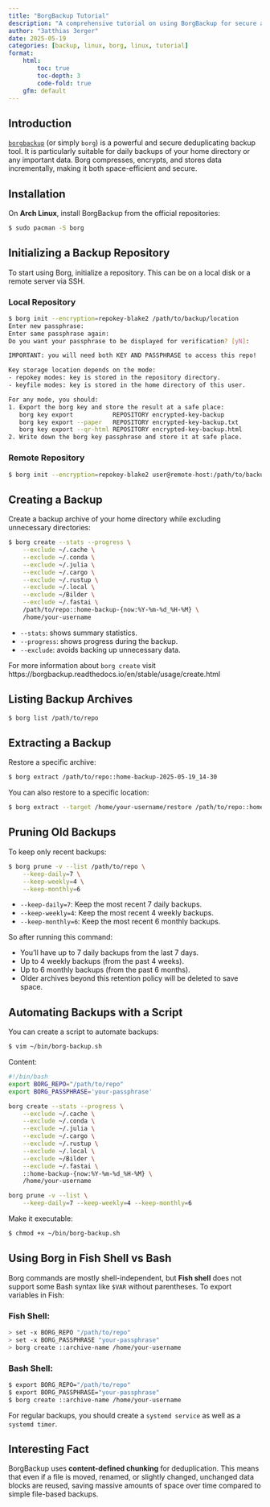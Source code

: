 ```yaml
---
title: "BorgBackup Tutorial"
description: "A comprehensive tutorial on using BorgBackup for secure and efficient backups."
author: "3atthias 3erger"
date: 2025-05-19
categories: [backup, linux, borg, linux, tutorial]
format:
    html:
        toc: true
        toc-depth: 3
        code-fold: true
    gfm: default
---
```


## Introduction

[`borgbackup`](https://www.borgbackup.org/) (or simply `borg`) is a powerful and secure deduplicating backup tool. It is particularly suitable for daily backups of your home directory or any important data. Borg compresses, encrypts, and stores data incrementally, making it both space-efficient and secure.

## Installation

On **Arch Linux**, install BorgBackup from the official repositories:

```.bash
$ sudo pacman -S borg
```

## Initializing a Backup Repository

To start using Borg, initialize a repository. This can be on a local disk or a remote server via SSH.

### Local Repository

```.bash
$ borg init --encryption=repokey-blake2 /path/to/backup/location
Enter new passphrase:
Enter same passphrase again:
Do you want your passphrase to be displayed for verification? [yN]:

IMPORTANT: you will need both KEY AND PASSPHRASE to access this repo!

Key storage location depends on the mode:
- repokey modes: key is stored in the repository directory.
- keyfile modes: key is stored in the home directory of this user.

For any mode, you should:
1. Export the borg key and store the result at a safe place:
   borg key export           REPOSITORY encrypted-key-backup
   borg key export --paper   REPOSITORY encrypted-key-backup.txt
   borg key export --qr-html REPOSITORY encrypted-key-backup.html
2. Write down the borg key passphrase and store it at safe place.
```

### Remote Repository

```.bash
$ borg init --encryption=repokey-blake2 user@remote-host:/path/to/backup/location
```

## Creating a Backup

Create a backup archive of your home directory while excluding unnecessary directories:

```.bash
$ borg create --stats --progress \
    --exclude ~/.cache \
    --exclude ~/.conda \
    --exclude ~/.julia \
    --exclude ~/.cargo \
    --exclude ~/.rustup \
    --exclude ~/.local \
    --exclude ~/Bilder \
    --exclude ~/.fastai \
    /path/to/repo::home-backup-{now:%Y-%m-%d_%H-%M} \
    /home/your-username
```

* `--stats`: shows summary statistics.
* `--progress`: shows progress during the backup.
* `--exclude`: avoids backing up unnecessary data.

For more information about `borg create` visit https://borgbackup.readthedocs.io/en/stable/usage/create.html

## Listing Backup Archives

```.bash
$ borg list /path/to/repo
```

## Extracting a Backup

Restore a specific archive:

```.bash
$ borg extract /path/to/repo::home-backup-2025-05-19_14-30
```

You can also restore to a specific location:

```.bash
$ borg extract --target /home/your-username/restore /path/to/repo::home-backup-2025-05-19_14-30
```

## Pruning Old Backups

To keep only recent backups:

```.bash
$ borg prune -v --list /path/to/repo \
    --keep-daily=7 \
    --keep-weekly=4 \
    --keep-monthly=6
```
- `--keep-daily=7`: Keep the most recent 7 daily backups.
- `--keep-weekly=4`: Keep the most recent 4 weekly backups.
- `--keep-monthly=6`: Keep the most recent 6 monthly backups.

So after running this command:

- You’ll have up to 7 daily backups from the last 7 days.
- Up to 4 weekly backups (from the past 4 weeks).
- Up to 6 monthly backups (from the past 6 months).
- Older archives beyond this retention policy will be deleted to save space.

## Automating Backups with a Script

You can create a script to automate backups:

```.bash
$ vim ~/bin/borg-backup.sh
```

Content:

```.bash
#!/bin/bash
export BORG_REPO="/path/to/repo"
export BORG_PASSPHRASE='your-passphrase'

borg create --stats --progress \
    --exclude ~/.cache \
    --exclude ~/.conda \
    --exclude ~/.julia \
    --exclude ~/.cargo \
    --exclude ~/.rustup \
    --exclude ~/.local \
    --exclude ~/Bilder \
    --exclude ~/.fastai \
    ::home-backup-{now:%Y-%m-%d_%H-%M} \
    /home/your-username

borg prune -v --list \
    --keep-daily=7 --keep-weekly=4 --keep-monthly=6
```

Make it executable:

```.bash
$ chmod +x ~/bin/borg-backup.sh
```

## Using Borg in Fish Shell vs Bash

Borg commands are mostly shell-independent, but **Fish shell** does not support some Bash syntax like `$VAR` without parentheses. To export variables in Fish:

### Fish Shell:

```.bash
> set -x BORG_REPO "/path/to/repo"
> set -x BORG_PASSPHRASE "your-passphrase"
> borg create ::archive-name /home/your-username
```

### Bash Shell:

```.bash
$ export BORG_REPO="/path/to/repo"
$ export BORG_PASSPHRASE="your-passphrase"
$ borg create ::archive-name /home/your-username
```

For regular backups, you should create a `systemd service` as well as a `systemd timer`.

## Interesting Fact

BorgBackup uses **content-defined chunking** for deduplication. This means that even if a file is moved, renamed, or slightly changed, unchanged data blocks are reused, saving massive amounts of space over time compared to simple file-based backups.
